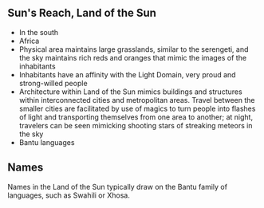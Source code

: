 
<Meta title="Setting|Cities/Sun\'s Reach, Land of the Sun" />

## Sun's Reach, Land of the Sun

- In the south
- Africa
- Physical area maintains large grasslands, similar to the serengeti, and the sky maintains rich reds and oranges that mimic the images of the inhabitants
- Inhabitants have an affinity with the Light Domain, very proud and strong-willed people
- Architecture within Land of the Sun mimics buildings and structures within interconnected cities and metropolitan areas. Travel between the smaller cities are facilitated by use of magics to turn people into flashes of light and transporting themselves from one area to another; at night, travelers can be seen mimicking shooting stars of streaking meteors in the sky
- Bantu languages

## Names

Names in the Land of the Sun typically draw on the Bantu family of languages, such as Swahili or Xhosa. 